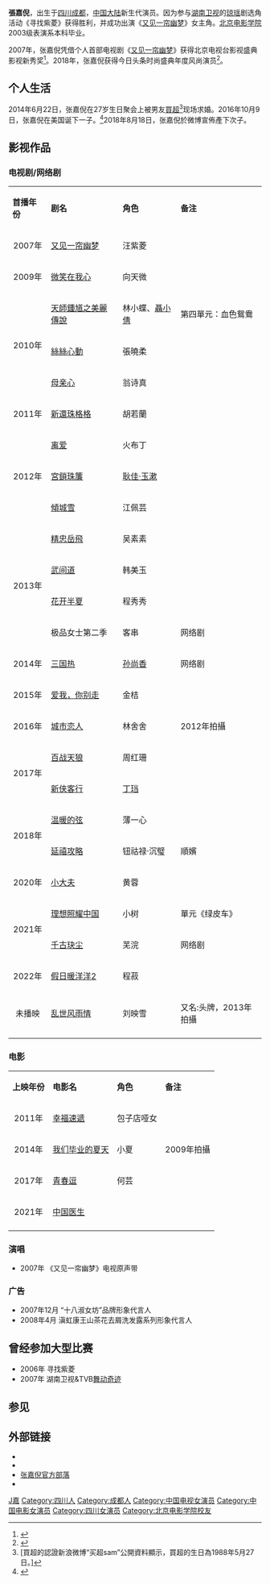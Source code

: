 {{藝人
|姓名 = 张嘉倪 
|類型 = 女演員
|國籍 = {{PRC}}
|圖片 =  
|圖片簡介 = 
|原名 = 张佳妮 
|罗马拼音=Zhang Jia Ni
|英文名 = Jenny, Nicole
|綽號 = 倪倪、嘉倪
|出生日期 = {{birth_date_and age|1987|6|22}}
|出生地點 = {{CHN}}[[四川省|四川省]][[成都市|成都市]][[新都縣|新都縣]]
|民族 = [[漢族|漢族]]
|逝世 = 
|教育程度 = 97级[[北京市音乐舞蹈学校|北京市音乐舞蹈学校]] <br/>03级[[北京电影学院|北京电影学院]]表演系(高职)<br/>05级[[北京电影学院|北京电影学院]]表演系(專升本)
|配偶={{marriage|買鏡宇(買超)|2015}}
|職業 = [[演員|演員]]
|唱片公司 = 
|經紀公司 = [[湖南衛視|上海創翊文化传播]](前)
|相關團體 =
|代表作=《[[又见一帘幽梦|又见一帘幽梦]]》<br>《[[微笑在我心|微笑在我心]]》
|網站 = 
|imdb = 8690849
}} 
'''張嘉倪'''{{BD|1987年|6月22日|||Z张}}，出生于[[四川|四川]][[成都|成都]]，[[中国大陆|中国大陆]]新生代演员。因为参与[[湖南卫视|湖南卫视]]的[[琼瑶|琼瑶]]剧选角活动《寻找紫菱》获得胜利，并成功出演《[[又见一帘幽梦|又见一帘幽梦]]》女主角。[[北京电影学院|北京电影学院]]2003级表演系本科毕业。

2007年，张嘉倪凭借个人首部电视剧《[[又見一簾幽夢|又见一帘幽梦]]》获得北京电视台影视盛典影视新秀奖<ref>{{Cite web|url=https://yule.sohu.com/20080107/n254508002.shtml|title=张嘉倪闪耀国家大剧院 夺2007年“影视新秀”奖|accessdate=2008-01-07|language=zh|5=|archive-date=2021-06-29|archive-url=https://web.archive.org/web/20210629112827/https://yule.sohu.com/20080107/n254508002.shtml|dead-url=no}}</ref>。2018年，张嘉倪获得今日头条时尚盛典年度风尚演员<ref>{{Cite web|url=https://bj.jjj.qq.com/a/20181225/011020.htm|title=金瀚、张嘉倪、江映蓉等当红流量明星齐聚今日头条时尚盛典|accessdate=2018-12-25|language=zh|5=|archive-date=2021-06-29|archive-url=https://web.archive.org/web/20210629112827/https://bj.jjj.qq.com/a/20181225/011020.htm|dead-url=no}}</ref>。

== 个人生活 ==
2014年6月22日，张嘉倪在27岁生日聚会上被男友[[買超|買超]]<ref>[買超的認證新浪微博“买超sam”公開資料顯示，買超的生日為1988年5月27日。]</ref>现场求婚。2016年10月9日，张嘉倪在美国诞下一子。<ref>{{Cite web |url=http://ent.sina.com.cn/s/m/2016-10-09/doc-ifxwrhpm2761117.shtml |title=“紫菱”张嘉倪当妈妈 美国生娃 |access-date=2019-04-19 |archive-date=2021-04-29 |archive-url=https://web.archive.org/web/20210429121442/http://ent.sina.com.cn/s/m/2016-10-09/doc-ifxwrhpm2761117.shtml |dead-url=no }}</ref>2018年8月18日，张嘉倪於微博宣佈產下次子。

==影视作品==
=== 电视剧/网络剧 ===
{| class="wikitable"
|- style="background:pink; color:black" align="center"
|'''首播年份'''||'''剧名'''||'''角色'''||'''备注'''
|-
|rowspan="1"|<center>2007年||[[又见一帘幽梦|又见一帘幽梦]]||汪紫菱||
|- 
|rowspan="1"|<center>2009年 ||[[微笑在我心|微笑在我心]]||向天微||
|-
|rowspan="3"|<center>2010年 ||[[天師鍾馗之美麗傳說|天師鍾馗之美麗傳說]]||林小蝶、[[聶小倩|聶小倩]] ||第四單元：血色鴛鴦
|- 
|[[絲絲心動|絲絲心動]]||張曉柔||
|-
|[[母亲心|母亲心]]||翁诗真||
|-
|rowspan="1"|<center>2011年 ||[[新還珠格格|新還珠格格]]||胡若蘭|| 
|-
|rowspan="3"|<center>2012年 ||[[离爱|离爱]]||火布丁||
|-
|[[宮鎖珠簾|宮鎖珠簾]]||[[純愨皇貴妃|耿佳·玉漱]]||
|-
|[[傾城雪|傾城雪]]||江佩芸||
|-
|rowspan="4"|<center>2013年 ||[[精忠岳飛|精忠岳飛]]||吴素素||
|- 
|[[武间道|武间道]]||韩美玉|| 
|- 
|[[花开半夏|花开半夏]]||程秀秀||
|-
|极品女士第二季||客串||网络剧
|-
|<center>2014年 ||[[三国热|三国热]] || [[孙尚香|孙尚香]] ||网络剧
|- 
|<center>2015年 ||[[爱我，你别走|爱我，你别走]]|| 金桔 ||
|- 
|rowspan="1"|<center>2016年  ||[[城市恋人|城市恋人]]||林舍舍|| 2012年拍攝
|-
|rowspan="2"|<center>2017年 ||[[百战天狼|百战天狼]]|| 周红珊 ||
|- 
| [[新侠客行|新侠客行]]||[[丁噹_(金庸小說角色)|丁珰]] ||
|-
|rowspan="2"|<center>2018年 ||[[温暖的弦|温暖的弦]] ||薄一心|| 
|- 
|[[延禧攻略|延禧攻略]] ||钮祜禄·沉璧 || 順嬪
|-
| <center>2020年  ||[[小大夫|小大夫]]|| 黄蓉 ||  
|-
|rowspan="2"|<center>2021年 ||[[理想照耀中国#绿皮车|理想照耀中国]]||小树  ||單元《绿皮车》
|-
| [[千古玦尘|千古玦尘]]|| 芜浣 ||网络剧
|-
| <center>2022年 ||[[假日暖洋洋2|假日暖洋洋2]]|| 程菽 || 
|-
|rowspan="1"|<center>未播映  ||[[乱世风雨情|乱世风雨情]]||刘映雪|| 又名:头牌，2013年拍攝
|- 
|}

===电影===
{| class="wikitable"
|- style="background:pink; color:black" align="center"
| '''上映年份''' ||  '''电影名''' || '''角色''' ||'''备注'''
|-
|rowspan="1"|<center>2011年 ||[[幸福速遞|幸福速遞]]||包子店哑女||
|- 
|rowspan="1"|<center>2014年 ||[[我们毕业的夏天|我们毕业的夏天]]||小夏||2009年拍攝
|- 
|rowspan="1"|<center>2017年 ||[[青春逗|青春逗]]||何芸 || 
|- 
|rowspan="1"|<center>2021年  || [[中国医生|中国医生]]||  ||  
|-
|}

===演唱===
*2007年 《又见一帘幽梦》电视原声带 

===广告===
*2007年12月 “十八淑女坊”品牌形象代言人
*2008年4月 滇虹康王山茶花去屑洗发露系列形象代言人

==曾经参加大型比赛==
*2006年 寻找紫菱
*2007年 湖南卫视&TVB[[舞动奇迹|舞动奇迹]]

==参见==
{{reflist}}

==外部链接==
*{{sinaweibo|zhangjiani}}
*{{Instagram|zhangjiani_666}}
*[http://jiani0622.pixnet.net/blog 张嘉倪官方部落] {{Wayback|url=http://jiani0622.pixnet.net/blog |date=20211120200215 }}
*{{hkmdb name|54773}}
{{DEFAULTSORT:Z张}}
[[Category:张姓|J嘉]]
[[Category:四川人|Category:四川人]]
[[Category:成都人|Category:成都人]]
[[Category:中国电视女演员|Category:中国电视女演员]]
[[Category:中国电影女演员|Category:中国电影女演员]]
[[Category:四川女演员|Category:四川女演员]]
[[Category:北京电影学院校友|Category:北京电影学院校友]]